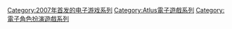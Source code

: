 {{cat main}}

{{DEFAULTSORT:Sekaiju no Meikyuu}}
[[Category:2007年首发的电子游戏系列|Category:2007年首发的电子游戏系列]]
[[Category:Atlus電子遊戲系列|Category:Atlus電子遊戲系列]]
[[Category:電子角色扮演遊戲系列|Category:電子角色扮演遊戲系列]]